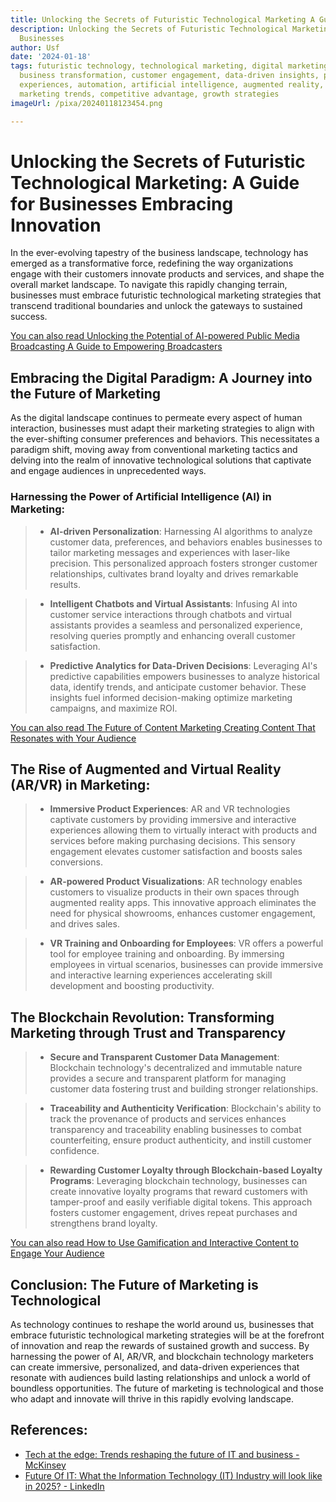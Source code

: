 ```yaml
---
title: Unlocking the Secrets of Futuristic Technological Marketing A Guide for Businesses
description: Unlocking the Secrets of Futuristic Technological Marketing A Guide for
  Businesses
author: Usf
date: '2024-01-18'
tags: futuristic technology, technological marketing, digital marketing, innovation,
  business transformation, customer engagement, data-driven insights, personalized
  experiences, automation, artificial intelligence, augmented reality, virtual reality,
  marketing trends, competitive advantage, growth strategies
imageUrl: /pixa/20240118123454.png

---
```

# Unlocking the Secrets of Futuristic Technological Marketing: A Guide for  Businesses Embracing Innovation

In  the ever-evolving tapestry of the business landscape, technology  has emerged  as a  transformative force, redefining  the way organizations engage with their customers innovate products and services, and shape the  overall market landscape. To navigate this rapidly changing terrain, businesses must embrace futuristic technological marketing strategies that transcend traditional boundaries and unlock the gateways to  sustained success.

[You can also read Unlocking the  Potential of AI-powered Public Media Broadcasting A Guide to Empowering Broadcasters](Unlocking%20the%20Potential%20of%20AI-powered%20Public%20Media%20Broadcasting%20A%20Guide%20to%20Empowering%20Broadcasters)


## Embracing the Digital Paradigm: A  Journey  into  the  Future of Marketing

As the  digital landscape continues to permeate every aspect of human interaction,  businesses must adapt their marketing strategies to align with  the ever-shifting consumer preferences and behaviors. This necessitates a  paradigm shift, moving away from conventional marketing tactics and delving  into the realm  of innovative technological solutions that captivate and engage audiences in unprecedented ways.

### Harnessing the Power of Artificial Intelligence (AI) in Marketing:

>* **AI-driven Personalization**: Harnessing AI algorithms to analyze  customer data,  preferences, and behaviors enables businesses to  tailor  marketing messages and experiences with laser-like precision. This personalized approach fosters stronger customer relationships, cultivates brand loyalty and drives remarkable results.

>* **Intelligent Chatbots  and Virtual Assistants**: Infusing AI into customer service interactions through chatbots and virtual  assistants provides a seamless and personalized experience, resolving queries promptly and enhancing  overall customer satisfaction.

>* **Predictive Analytics for Data-Driven Decisions**:  Leveraging AI's predictive capabilities  empowers businesses to analyze historical  data, identify trends, and anticipate customer behavior.  These insights fuel informed decision-making  optimize marketing campaigns, and maximize ROI.

[You can also read The Future of Content Marketing  Creating Content That Resonates with Your Audience](The%20Future%20of%20Content%20Marketing%20Creating%20Content%20That%20Resonates%20with%20Your%20Audience)


## The Rise of  Augmented and Virtual Reality (AR/VR) in  Marketing:

>* **Immersive Product Experiences**: AR and VR technologies captivate customers by providing immersive and interactive experiences allowing them to virtually interact with products and services  before making purchasing decisions. This sensory engagement  elevates customer satisfaction and boosts  sales conversions.

>*  **AR-powered  Product Visualizations**: AR technology enables customers to visualize products in their own spaces through augmented reality apps. This innovative  approach eliminates the need for physical showrooms, enhances customer engagement, and drives sales.

>* **VR Training and Onboarding for Employees**: VR offers a powerful tool for  employee training and onboarding.  By immersing employees in virtual scenarios, businesses can provide immersive and interactive learning experiences accelerating skill development and boosting productivity.

## The Blockchain Revolution: Transforming Marketing through  Trust and Transparency

>*  **Secure and Transparent Customer Data Management**: Blockchain technology's decentralized and immutable nature provides  a secure and transparent platform for managing customer data fostering trust and building stronger relationships.

>* **Traceability and Authenticity Verification**:  Blockchain's ability to track the provenance of products and  services enhances  transparency and traceability enabling businesses to combat counterfeiting, ensure  product authenticity, and instill customer confidence.

>* **Rewarding Customer Loyalty through Blockchain-based Loyalty Programs**: Leveraging blockchain technology, businesses can create innovative loyalty programs that reward customers  with tamper-proof and easily verifiable digital tokens. This approach  fosters customer engagement, drives repeat purchases and strengthens brand loyalty.

[You can also read How to  Use Gamification and Interactive Content to Engage Your Audience](How%20to%20Use%20Gamification%20and%20Interactive%20Content%20to%20Engage%20Your%20Audience)


## Conclusion: The Future of Marketing is Technological

As technology continues to reshape the world around us, businesses that embrace futuristic technological marketing strategies will be at the forefront of innovation  and reap the rewards of  sustained growth and success. By harnessing the power of AI, AR/VR, and blockchain technology marketers can create immersive,  personalized, and data-driven experiences that  resonate with audiences build  lasting relationships and unlock a world  of boundless opportunities. The future of marketing is technological and  those who adapt and innovate will thrive in this rapidly evolving landscape.

## References:
- [Tech at the edge: Trends reshaping the future of IT and business - McKinsey](https://www.mckinsey.com/capabilities/mckinsey-digital/our-insights/tech-at-the-edge-trends-reshaping-the-future-of-it-and-business)
- [Future Of IT: What the Information Technology (IT) Industry will look like in 2025? - LinkedIn](https://www.linkedin.com/pulse/future-what-information-technology-industry-look-like-2025)

